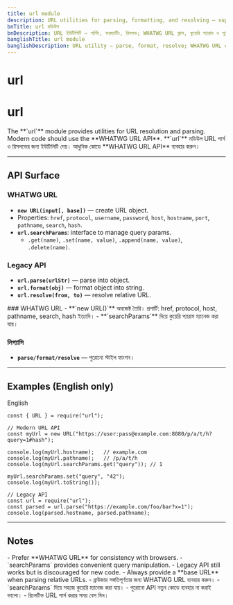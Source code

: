 ```yaml
---
title: url module
description: URL utilities for parsing, formatting, and resolving — support for WHATWG URL class, query params, and legacy parse/format/resolve.
bnTitle: url মডিউল
bnDescription: URL ইউটিলিটি — পার্সিং, ফরম্যাটিং, রিসলভ; WHATWG URL ক্লাস, কুয়েরি প্যারাম ও পুরোনো parse/format/resolve সাপোর্ট।
banglishTitle: url module
banglishDescription: URL utility — parse, format, resolve; WHATWG URL class, query params, and legacy parse/format/resolve.
---
```


# <I18nEnglish>url</I18nEnglish>
# <I18nBangla>url</I18nBangla>


<I18nEnglish>
The **`url`** module provides utilities for URL resolution and parsing. Modern code should use the **WHATWG URL API**.
</I18nEnglish>

<I18nBangla>
**`url`** মডিউল URL পার্স ও রিসলভের জন্য ইউটিলিটি দেয়। আধুনিক কোডে **WHATWG URL API** ব্যবহার করুন।
</I18nBangla>



---

## API Surface

<I18nEnglish>

### WHATWG URL
- **`new URL(input[, base])`** — create URL object.  
- Properties: `href`, `protocol`, `username`, `password`, `host`, `hostname`, `port`, `pathname`, `search`, `hash`.  
- **`url.searchParams`**: interface to manage query params.  
  - `.get(name)`, `.set(name, value)`, `.append(name, value)`, `.delete(name)`.

### Legacy API
- **`url.parse(urlStr)`** — parse into object.  
- **`url.format(obj)`** — format object into string.  
- **`url.resolve(from, to)`** — resolve relative URL.  

</I18nEnglish>

<I18nBangla>
### WHATWG URL
- **`new URL()`** অবজেক্ট তৈরি। প্রপার্টি: href, protocol, host, pathname, search, hash ইত্যাদি।  
- **`searchParams`** দিয়ে কুয়েরি প্যারাম ম্যানেজ করা যায়।

### লিগ্যাসি
- **`parse/format/resolve`** — পুরোনো স্টাইল ফাংশন।
</I18nBangla>



---

## Examples (English only)

<Tabs defaultValue="english" className="w-full">
  <TabsList>
    <TabsTrigger value="english">English</TabsTrigger>
  </TabsList>

  <TabsContent value="english">

```bnl
const { URL } = require("url");

// Modern URL API
const myUrl = new URL("https://user:pass@example.com:8080/p/a/t/h?query=1#hash");

console.log(myUrl.hostname);   // example.com
console.log(myUrl.pathname);   // /p/a/t/h
console.log(myUrl.searchParams.get("query")); // 1

myUrl.searchParams.set("query", "42");
console.log(myUrl.toString());

// Legacy API
const url = require("url");
const parsed = url.parse("https://example.com/foo/bar?x=1");
console.log(parsed.hostname, parsed.pathname);
```
  </TabsContent>
</Tabs>

---

## Notes

<I18nEnglish>
- Prefer **WHATWG URL** for consistency with browsers.  
- `searchParams` provides convenient query manipulation.  
- Legacy API still works but is discouraged for new code.  
- Always provide a **base URL** when parsing relative URLs.  
</I18nEnglish>

<I18nBangla>
- ব্রাউজার সঙ্গতিপূর্ণতার জন্য WHATWG URL ব্যবহার করুন।  
- `searchParams` দিয়ে সহজে কুয়েরি ম্যানেজ করা যায়।  
- পুরোনো API নতুন কোডে ব্যবহার না করাই ভালো।  
- রিলেটিভ URL পার্স করার সময় বেস দিন।  
</I18nBangla>



